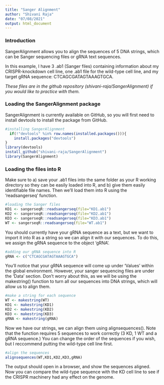 ```yaml
---
title: "Sanger Alignment"
author: "Shivani Raja"
date: "07/08/2021"
output: html_document
---
```

### Introduction 

SangerAlignment allows you to align the sequences of 5 DNA strings, which can be Sanger sequencing files or gRNA text sequences.   

In this example, I have 3 .ab1 (Sanger files) containing information about my CRISPR-knockdown cell line, one .ab1 file for the wild-type cell line, and my target gRNA sequence: CTCAGCGATAGTAAAGTGCA.   
 
*These files are in the github repository (shivani-raja/SangerAlignment) if you would like to practice with them.*  

### Loading the SangerAlignment package

SangerAlignment is currently available on GitHub, so you will first need to install devtools to install the package from GitHub.

```r
#installing SangerAlignment
  if(!"devtools" %in% row.names(installed.packages())){
    install.packages("devtools")
}
library(devtools)
install_github("shivani-raja/SangerAlignment")
library(SangerAlignment)
```

### Loading the files into R

Make sure to a) save your .ab1 files into the same folder as your R working directory so they can be easily loaded into R, and b) give them easily identifiable file names. Then we'll load them into R using the 'readsangerseq' function.

```r
#loading the Sanger files 
KD1 <- sangerseqR::readsangerseq(file="KD1.ab1")
KD2 <- sangerseqR::readsangerseq(file="KD2.ab1")
KD3 <- sangerseqR::readsangerseq(file="KD3.ab1")
WT <- sangerseqR::readsangerseq(file="WT.ab1")
```

You should currently have your gRNA sequence as a text, but we want to import it into R as a string so we can align it with our sequences. To do this, we assign the gRNA sequence to the object 'gRNA'.

```r
#adding our gRNA sequence into R
gRNA <- c("CTCAGCGATAGTAAAGTGCA")
```

You'll notice that your gRNA sequence will come up under 'Values' within the global environment. However, your sanger sequencing files are under the 'Data' section. Don't worry about this, as we will be using the makestring() function to turn all our sequences into DNA strings, which will allow us to align them.

```r
#make a string for each sequence
WT <- makestring(WT)
KD1 <- makestring(KD1)
KD2 <- makestring(KD2)
KD3 <- makestring(KD3)
gRNA <- makestring(gRNA)
```

Now we have our strings, we can align them using alignsequences(). Note that the function requires 5 sequences to work correctly (3 KD, 1 WT and a gRNA sequence.) You can change the order of the sequences if you wish, but I reccommend putting the wild-type cell line first.

```r
#align the sequences
alignsequences(WT,KD1,KD2,KD3,gRNA)
```

The output should open in a browser, and show the sequences aligned. Now you can compare the wild-type sequence with the KD cell line to see if the CRISPR machinery had any effect on the genome.
